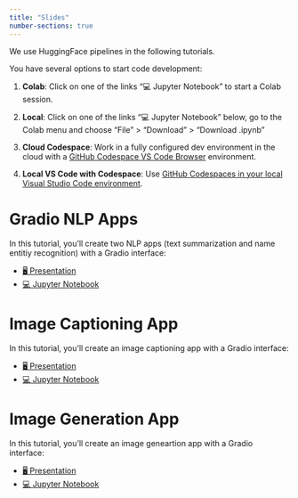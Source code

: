 ```yaml
---
title: "Slides"
number-sections: true
---
```


We use HuggingFace pipelines in the following tutorials.

You have several options to start code development:

1. **Colab**: Click on one of the links "💻 Jupyter Notebook" to start a Colab session. 

2. **Local**: Click on one of the links "💻 Jupyter Notebook" below, go to the Colab menu and choose "File" > "Download" > "Download .ipynb"

3. **Cloud Codespace**: Work in a fully configured dev environment in the cloud with a [GitHub Codespace VS Code Browser](https://github.com/kirenz/lab-llm-gradio/blob/main/README.md) environment.

4. **Local VS Code with Codespace**: Use [GitHub Codespaces in your local Visual Studio Code environment](https://docs.github.com/en/codespaces/developing-in-codespaces/using-github-codespaces-in-visual-studio-code).

# Gradio NLP Apps

In this tutorial, you'll create two NLP apps (text summarization and name entitiy recognition) with a Gradio interface:

::: {.callout-tip appearance="simple" icon=false}
- [🖥️ Presentation](/slides/1_nlp_apps.qmd)
- [💻 Jupyter Notebook](https://colab.research.google.com/github/kirenz/lab-llm-gradio/blob/main/code/1_nlp_apps.ipynb)
:::


# Image Captioning App

In this tutorial, you'll create an image captioning app with a Gradio interface:

::: {.callout-tip appearance="simple" icon=false}
- [🖥️ Presentation](/slides/2_image_captioning_app.qmd)
- [💻 Jupyter Notebook](https://colab.research.google.com/github/kirenz/lab-llm-gradio/blob/main/code/2_image_captioning_app.ipynb)
:::


# Image Generation App

In this tutorial, you'll create an image geneartion app with a Gradio interface:

::: {.callout-tip appearance="simple" icon=false}
- [🖥️ Presentation](/slides/3_image_generation_app.qmd)
- [💻 Jupyter Notebook](https://colab.research.google.com/github/kirenz/lab-llm-gradio/blob/main/code/3_image_generation_app.ipynb)
:::

